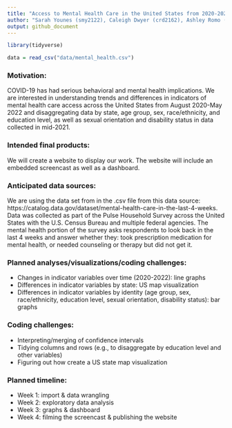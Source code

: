 ```yaml
---
title: "Access to Mental Health Care in the United States from 2020-2022"
author: "Sarah Younes (smy2122), Caleigh Dwyer (crd2162), Ashley Romo (ar4459), Hsin Yi (Cindy) Tseng (ht2607), Wen Dai (wz2629)"
output: github_document
---
```


```r
library(tidyverse)
```

```r
data = read_csv("data/mental_health.csv")
```

### Motivation:
COVID-19 has had serious behavioral and mental health implications. We are interested in understanding trends and differences in indicators of mental health care access across the United States from August 2020-May 2022 and disaggregating data by state, age group, sex, race/ethnicity, and education level, as well as sexual orientation and disability status in data collected in mid-2021.

### Intended final products:
We will create a website to display our work. The website will include an embedded screencast as well as a dashboard.

### Anticipated data sources:
We are using the data set from in the .csv file from this data source: https://catalog.data.gov/dataset/mental-health-care-in-the-last-4-weeks. Data was collected as part of the Pulse Household Survey across the United States with the U.S. Census Bureau and multiple federal agencies. The mental health portion of the survey asks respondents to look back in the last 4 weeks and answer whether they: took prescription medication for mental health, or needed counseling or therapy but did not get it.

### Planned analyses/visualizations/coding challenges:
* Changes in indicator variables over time (2020-2022): line graphs
* Differences in indicator variables by state: US map visualization
* Differences in indicator variables by identity (age group, sex, race/ethnicity, education level, sexual orientation, disability status): bar graphs

### Coding challenges:
* Interpreting/merging of confidence intervals
* Tidying columns and rows (e.g., to disaggregate by education level and other variables)
* Figuring out how create a US state map visualization

### Planned timeline:
* Week 1: import & data wrangling
* Week 2: exploratory data analysis
* Week 3: graphs & dashboard
* Week 4: filming the screencast & publishing the website